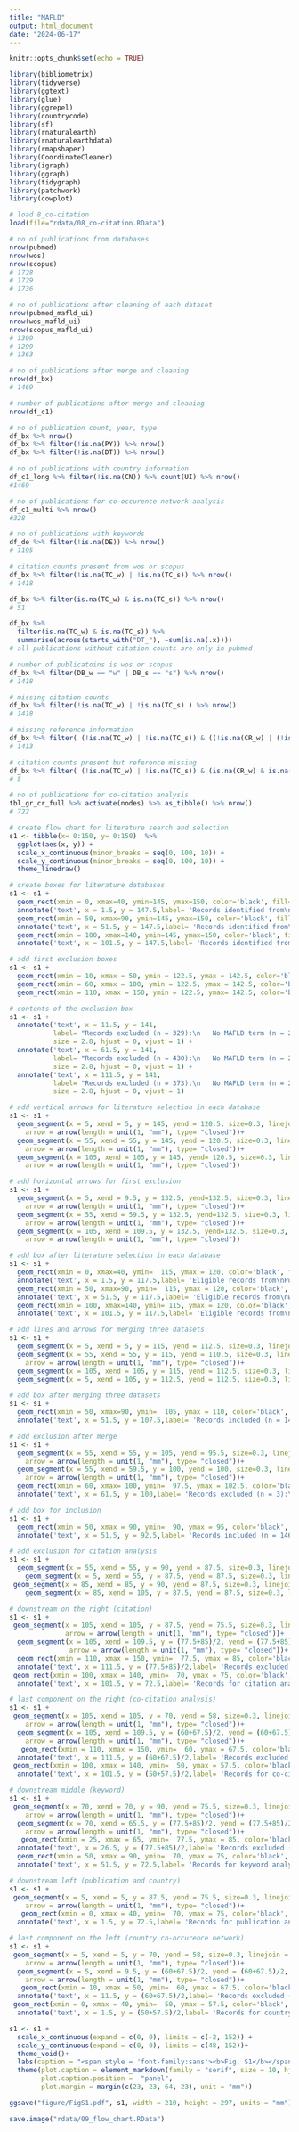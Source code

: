 ---
title: "MAFLD"
output: html_document
date: "2024-06-17"
---

```{r setup, include=FALSE}
knitr::opts_chunk$set(echo = TRUE)
```

```{r}
library(bibliometrix)
library(tidyverse)
library(ggtext)
library(glue)
library(ggrepel)
library(countrycode)
library(sf)
library(rnaturalearth)
library(rnaturalearthdata)
library(rmapshaper)
library(CoordinateCleaner)
library(igraph)
library(ggraph)
library(tidygraph)
library(patchwork)
library(cowplot)
```

```{r}
# load 8_co-citation
load(file="rdata/08_co-citation.RData")
```

```{r}
# no of publications from databases
nrow(pubmed)
nrow(wos)
nrow(scopus)
# 1728
# 1729
# 1736
```

```{r}
# no of publications after cleaning of each dataset
nrow(pubmed_mafld_ui)
nrow(wos_mafld_ui)
nrow(scopus_mafld_ui)
# 1399
# 1299
# 1363
```

```{r}
# no of publications after merge and cleaning
nrow(df_bx)
# 1469
```

```{r}
# number of publications after merge and cleaning
nrow(df_c1)
```

```{r}
# no of publication count, year, type
df_bx %>% nrow()
df_bx %>% filter(!is.na(PY)) %>% nrow()
df_bx %>% filter(!is.na(DT)) %>% nrow()
```

```{r}
# no of publications with country information
df_c1_long %>% filter(!is.na(CN)) %>% count(UI) %>% nrow()
#1469
```

```{r}
# no of publications for co-occurence network analysis
df_c1_multi %>% nrow()
#328
```

```{r}
# no of publications with keywords
df_de %>% filter(!is.na(DE)) %>% nrow()
# 1195
```

```{r}
# citation counts present from wos or scopus
df_bx %>% filter(!is.na(TC_w) | !is.na(TC_s)) %>% nrow()
# 1418
```

```{r}
df_bx %>% filter(is.na(TC_w) & is.na(TC_s)) %>% nrow()
# 51

df_bx %>% 
  filter(is.na(TC_w) & is.na(TC_s)) %>% 
  summarise(across(starts_with("DT_"), ~sum(is.na(.x))))
# all publications without citation counts are only in pubmed
```


```{r}
# number of publicatoins is wos or scopus
df_bx %>% filter(DB_w == "w" | DB_s == "s") %>% nrow()
# 1418

# missing citation counts
df_bx %>% filter(!is.na(TC_w) | !is.na(TC_s) ) %>% nrow()
# 1418

# missing reference information
df_bx %>% filter( (!is.na(TC_w) | !is.na(TC_s)) & ((!is.na(CR_w) | (!is.na(CR_s))))) %>% nrow()
# 1413

# citation counts present but reference missing
df_bx %>% filter( (!is.na(TC_w) | !is.na(TC_s)) & (is.na(CR_w) & is.na(CR_s))) %>% nrow()
# 5
```

```{r}
# no of publications for co-citation analysis
tbl_gr_cr_full %>% activate(nodes) %>% as_tibble() %>% nrow()
# 722
```

```{r}
# create flow chart for literature search and selection
s1 <- tibble(x= 0:150, y= 0:150)  %>% 
  ggplot(aes(x, y)) +
  scale_x_continuous(minor_breaks = seq(0, 100, 10)) +
  scale_y_continuous(minor_breaks = seq(0, 100, 10)) +
  theme_linedraw()
```

```{r}
# create boxes for literature databases
s1 <- s1 +
  geom_rect(xmin = 0, xmax=40, ymin=145, ymax=150, color='black', fill="#fddaec", size=0.3) +
  annotate('text', x = 1.5, y = 147.5,label= 'Records identified from\nPubMed (n = 1728)', size=2.8, hjust = 0) +
  geom_rect(xmin = 50, xmax=90, ymin=145, ymax=150, color='black', fill='#ccebc5', size=0.3) +
  annotate('text', x = 51.5, y = 147.5,label= 'Records identified from\nWeb of Science (n = 1729)',size=2.8, hjust = 0)+
  geom_rect(xmin = 100, xmax=140, ymin=145, ymax=150, color='black', fill='#fed9a6', size=0.3) +
  annotate('text', x = 101.5, y = 147.5,label= 'Records identified from\nScopus (n = 1736)', size = 2.8, hjust = 0)
```

```{r}
# add first exclusion boxes
s1 <- s1 +
  geom_rect(xmin = 10, xmax = 50, ymin = 122.5, ymax = 142.5, color='black', fill="white", size=0.3) +
  geom_rect(xmin = 60, xmax = 100, ymin = 122.5, ymax = 142.5, color='black', fill='white', size=0.3) +
  geom_rect(xmin = 110, xmax = 150, ymin = 122.5, ymax= 142.5, color='black', fill='white', size=0.3)
```

```{r}
# contents of the exclusion box
s1 <- s1 +
  annotate('text', x = 11.5, y = 141,
           label= "Records excluded (n = 329):\n   No MAFLD term (n = 282)\n   Before 2020 (n = 2)\n   Not English (n = 39)\n   Ineligible publication type\n   (n = 6)",
           size = 2.8, hjust = 0, vjust = 1) +
  annotate('text', x = 61.5, y = 141,
           label= "Records excluded (n = 430):\n   No MAFLD term (n = 229)\n   Not English (n = 8)\n   Ineligible publication type\n   (n = 184)\n   Incorrect indexing (n = 3)\n   Duplicates (n = 6)",
           size = 2.8, hjust = 0, vjust = 1) +
  annotate('text', x = 111.5, y = 141,
           label= "Records excluded (n = 373):\n   No MAFLD term (n = 221)\n   Before 2020 (n = 1)\n   Not English (n = 130)\n   Ineligible publication type\n   (n = 21)",
           size = 2.8, hjust = 0, vjust = 1)
```

```{r}
# add vertical arrows for literature selection in each database
s1 <- s1 +
  geom_segment(x = 5, xend = 5, y = 145, yend = 120.5, size=0.3, linejoin = "mitre", lineend = "butt",
    arrow = arrow(length = unit(1, "mm"), type= "closed"))+
  geom_segment(x = 55, xend = 55, y = 145, yend = 120.5, size=0.3, linejoin = "mitre", lineend = "butt",
    arrow = arrow(length = unit(1, "mm"), type= "closed"))+
  geom_segment(x = 105, xend = 105, y = 145, yend= 120.5, size=0.3, linejoin = "mitre", lineend = "butt",
    arrow = arrow(length = unit(1, "mm"), type= "closed"))
```

```{r}
# add horizontal arrows for first exclusion
s1 <- s1 +
  geom_segment(x = 5, xend = 9.5, y = 132.5, yend=132.5, size=0.3, linejoin = "mitre", lineend = "butt",
    arrow = arrow(length = unit(1, "mm"), type= "closed"))+
  geom_segment(x = 55, xend = 59.5, y = 132.5, yend=132.5, size=0.3, linejoin = "mitre", lineend = "butt",
    arrow = arrow(length = unit(1, "mm"), type= "closed"))+
  geom_segment(x = 105, xend = 109.5, y = 132.5, yend=132.5, size=0.3, linejoin = "mitre", lineend = "butt",
    arrow = arrow(length = unit(1, "mm"), type= "closed"))
```

```{r}
# add box after literature selection in each database
s1 <- s1 +
  geom_rect(xmin = 0, xmax=40, ymin=  115, ymax = 120, color='black', fill="#fddaec", size=0.3) +
  annotate('text', x = 1.5, y = 117.5,label= 'Eligible records from\nPubMed (n = 1399)', size= 2.8, hjust = 0) +
  geom_rect(xmin = 50, xmax=90, ymin=  115, ymax = 120, color='black', fill='#ccebc5', size=0.3) +
  annotate('text', x = 51.5, y = 117.5,label= 'Eligible records from\nWeb of Science (n = 1299)', size=2.8, hjust  = 0)+
  geom_rect(xmin = 100, xmax=140, ymin= 115, ymax = 120, color='black', fill='#fed9a6', size=0.3) +
  annotate('text', x = 101.5, y = 117.5,label= 'Eligible records from\nScopus (n = 1363)', size=2.8, hjust = 0)
```

```{r}
# add lines and arrows for merging three datasets
s1 <- s1 +
  geom_segment(x = 5, xend = 5, y = 115, yend = 112.5, size=0.3, linejoin = "mitre", lineend = "butt")+
  geom_segment(x = 55, xend = 55, y = 115, yend = 110.5, size=0.3, linejoin = "mitre", lineend = "butt",
    arrow = arrow(length = unit(1, "mm"), type= "closed"))+
  geom_segment(x = 105, xend = 105, y = 115, yend = 112.5, size=0.3, linejoin = "mitre", lineend = "butt")+
  geom_segment(x = 5, xend = 105, y = 112.5, yend = 112.5, size=0.3, linejoin = "mitre", lineend = "butt")
```

```{r}
# add box after merging three datasets
s1 <- s1 +
  geom_rect(xmin = 50, xmax=90, ymin=  105, ymax = 110, color='black', fill = "white", size=0.3) +
  annotate('text', x = 51.5, y = 107.5,label= 'Records included (n = 1472)', size=2.8, hjust  = 0)
```

```{r}
# add exclusion after merge
s1 <- s1 +
  geom_segment(x = 55, xend = 55, y = 105, yend = 95.5, size=0.3, linejoin = "mitre", lineend = "butt",
    arrow = arrow(length = unit(1, "mm"), type= "closed"))+
  geom_segment(x = 55, xend = 59.5, y = 100, yend = 100, size=0.3, linejoin = "mitre", lineend = "butt",
    arrow = arrow(length = unit(1, "mm"), type= "closed"))+
  geom_rect(xmin = 60, xmax= 100, ymin=  97.5, ymax = 102.5, color='black',fill = "white", size=0.3) +
  annotate('text', x = 61.5, y = 100,label= 'Records excluded (n = 3):\n   Duplicates (n = 3)', size=2.8, hjust  = 0)
```

```{r}
# add box for inclusion
s1 <- s1 +
  geom_rect(xmin = 50, xmax = 90, ymin=  90, ymax = 95, color='black', fill = "white", size=0.3) +
  annotate('text', x = 51.5, y = 92.5,label= 'Records included (n = 1469)', size=2.8, hjust  = 0)
```

```{r}
# add exclusion for citation analysis
s1 <- s1 +
  geom_segment(x = 55, xend = 55, y = 90, yend = 87.5, size=0.3, linejoin = "mitre", lineend = "butt")+
    geom_segment(x = 5, xend = 55, y = 87.5, yend = 87.5, size=0.3, linejoin = "mitre", lineend = "butt")+
 geom_segment(x = 85, xend = 85, y = 90, yend = 87.5, size=0.3, linejoin = "mitre", lineend = "butt")+
    geom_segment(x = 85, xend = 105, y = 87.5, yend = 87.5, size=0.3, linejoin = "mitre", lineend = "butt")
```

```{r}
# downstream on the right (citation)
s1 <- s1 +
 geom_segment(x = 105, xend = 105, y = 87.5, yend = 75.5, size=0.3, linejoin = "mitre", lineend = "butt", 
              arrow = arrow(length = unit(1, "mm"), type= "closed"))+
  geom_segment(x = 105, xend = 109.5, y = (77.5+85)/2, yend = (77.5+85)/2, size=0.3, linejoin = "mitre", lineend = "butt",
               arrow = arrow(length = unit(1, "mm"), type= "closed"))+
  geom_rect(xmin = 110, xmax = 150, ymin=  77.5, ymax = 85, color='black', fill = "white", size=0.3) +
  annotate('text', x = 111.5, y = (77.5+85)/2,label= 'Records excluded (n = 51):\n   Not in Web of Science or\n   Scopus (n = 51)', size=2.8, hjust  = 0, vjust = 0.5)+
 geom_rect(xmin = 100, xmax = 140, ymin=  70, ymax = 75, color='black', fill = "white", size=0.3) +
  annotate('text', x = 101.5, y = 72.5,label= 'Records for citation analysis\n(n = 1418)', size=2.8, hjust  = 0)
```

```{r}
# last component on the right (co-citation analysis)
s1 <- s1 +
 geom_segment(x = 105, xend = 105, y = 70, yend = 58, size=0.3, linejoin = "mitre", lineend = "butt",
    arrow = arrow(length = unit(1, "mm"), type= "closed"))+
  geom_segment(x = 105, xend = 109.5, y = (60+67.5)/2, yend = (60+67.5)/2, size=0.3, linejoin = "mitre", lineend = "butt",
    arrow = arrow(length = unit(1, "mm"), type= "closed"))+
   geom_rect(xmin = 110, xmax = 150, ymin=  60, ymax = 67.5, color='black', fill = "white", size=0.3) +
  annotate('text', x = 111.5, y = (60+67.5)/2,label= 'Records excluded (n = 696):\n   Did not meet conditions\n   for co-citation (n = 696)', size=2.8, hjust  = 0, vjust = 0.5)+
 geom_rect(xmin = 100, xmax = 140, ymin=  50, ymax = 57.5, color='black', fill = "white", size=0.3) +
  annotate('text', x = 101.5, y = (50+57.5)/2,label= 'Records for co-citation network\nanalysis (n = 722)', size=2.8, hjust  = 0)
```

```{r}
# downstream middle (keyword)
s1 <- s1 +
 geom_segment(x = 70, xend = 70, y = 90, yend = 75.5, size=0.3, linejoin = "mitre", lineend = "butt",
    arrow = arrow(length = unit(1, "mm"), type= "closed"))+
  geom_segment(x = 70, xend = 65.5, y = (77.5+85)/2, yend = (77.5+85)/2, size=0.3, linejoin = "mitre", lineend = "butt",
    arrow = arrow(length = unit(1, "mm"), type= "closed"))+
   geom_rect(xmin = 25, xmax = 65, ymin=  77.5, ymax = 85, color='black', fill = "white", size=0.3) +
  annotate('text', x = 26.5, y = (77.5+85)/2,label= 'Records excluded (n = 274):\n   Missing keywords (n = 274)', size=2.8, hjust  = 0)+
  geom_rect(xmin = 50, xmax = 90, ymin=  70, ymax = 75, color='black', fill = "white", size=0.3) +
  annotate('text', x = 51.5, y = 72.5,label= 'Records for keyword analysis\n(n = 1195)', size=2.8, hjust  = 0)
```

```{r}
# downstream left (publication and country)
s1 <- s1 +
 geom_segment(x = 5, xend = 5, y = 87.5, yend = 75.5, size=0.3, linejoin = "mitre", lineend = "butt",
    arrow = arrow(length = unit(1, "mm"), type= "closed"))+
   geom_rect(xmin = 0, xmax = 40, ymin=  70, ymax = 75, color='black', fill = "white", size=0.3) +
  annotate('text', x = 1.5, y = 72.5,label= 'Records for publication and\ncountry analysis (n = 1469)', size=2.8, hjust  = 0, vjust = 0.5)
```

```{r}
# last component on the left (country co-occurence network)
s1 <- s1 +
 geom_segment(x = 5, xend = 5, y = 70, yend = 58, size=0.3, linejoin = "mitre", lineend = "butt",
    arrow = arrow(length = unit(1, "mm"), type= "closed"))+
  geom_segment(x = 5, xend = 9.5, y = (60+67.5)/2, yend = (60+67.5)/2, size=0.3, linejoin = "mitre", lineend = "butt",
    arrow = arrow(length = unit(1, "mm"), type= "closed"))+
   geom_rect(xmin = 10, xmax = 50, ymin=  60, ymax = 67.5, color='black', fill = "white", size=0.3) +
  annotate('text', x = 11.5, y = (60+67.5)/2,label= 'Records excluded (n = 1141):\n   Produced by a single country\n   (n = 1141)', size=2.8, hjust  = 0, vjust = 0.5)+
 geom_rect(xmin = 0, xmax = 40, ymin=  50, ymax = 57.5, color='black', fill = "white", size=0.3) +
  annotate('text', x = 1.5, y = (50+57.5)/2,label= 'Records for country\nco-occurrence network analysis\n(n = 328)', size=2.8, hjust  = 0)
```

```{r}
s1 <- s1 +
  scale_x_continuous(expand = c(0, 0), limits = c(-2, 152)) + 
  scale_y_continuous(expand = c(0, 0), limits = c(48, 152))+
  theme_void()+
  labs(caption = "<span style = 'font-family:sans'><b>Fig. S1</b></span> Flow chart for literature selection.")+
  theme(plot.caption = element_markdown(family = "serif", size = 10, hjust = 0),
        plot.caption.position =  "panel",
        plot.margin = margin(c(23, 23, 64, 23), unit = "mm"))
```

```{r}
ggsave("figure/FigS1.pdf", s1, width = 210, height = 297, units = "mm")
```

```{r}
save.image("rdata/09_flow_chart.RData")
```
